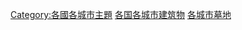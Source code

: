 {{Categories by country|nocat}}

[[Category:各國各城市主題|Category:各國各城市主題]]
[[Category:各国各城市建筑物|]]
[[Category:各城市墓地|]]